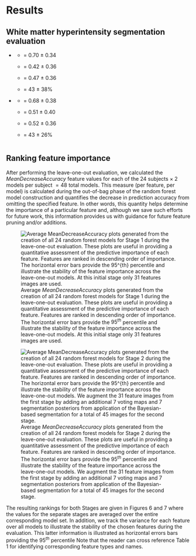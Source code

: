 
# Results


## White matter hyperintensity segmentation evaluation

\textcolor{blue}{In Figure 5 we provide the segmentation evaluations derived from the leave-one-out evaluation
of the previously described TBI data over the three lesion volume ranges.
These performance measures include sensitivity,
positive predictive value, $F_1$ score, and relative volume difference.  The three lesion
size ranges over which these measures are computed are meant to illustrate the variation
in performance with lesion size.}

\textcolor{blue}{Smaller lesions ($< 12$ voxels) are more difficult
to identify which is why the sensitivity for this range is more varied compared with the largest
set of lesions ($> 28$ voxels).   The first three measures are based on the identification of
entire lesions.  The relative volume difference provides a direct assessment of the accuracy of
the volumetric estimate when comparing the manually identified lesions versus the
automatically predicted lesions.}

\textcolor{blue}{
We averaged these measures over all lesions and all subjects which resulted in the
following values:}

* \textcolor{blue}{Stage 1}

    * \textcolor{blue}{sensitivity} = 0.70 $\pm$ 0.34

    * \textcolor{blue}{PPV} = 0.42 $\pm$ 0.36

    * \textcolor{blue}{$F_1$} = 0.47 $\pm$ 0.36

    * \textcolor{blue}{relative volume difference} = 43 $\pm$ 38\%

* \textcolor{blue}{Stage 2}

    * \textcolor{blue}{sensitivity} = 0.68 $\pm$ 0.38

    * \textcolor{blue}{PPV} = 0.51 $\pm$ 0.40

    * \textcolor{blue}{$F_1$} = 0.52 $\pm$ 0.36

    * \textcolor{blue}{relative volume difference} = 43 $\pm$ 26\%



<!--

In Figure 5 are the segmentation comparisons derived from manual segmentations of the same
data.  Despite the large variability characteristic with manual labelings in related fields
[@Grimaud:1996aa;@styner2008;@Garcia-Lorenzo:2013aa], such labelings are characteristic of
current clinical practices and the methodology proposed herein is readily adapted to refinements
in training data.

On the left of Figure 5 are the improvement in Dice values [@tustison2009],
over all white matter hyperintensities when comparing the segmentations between the two stages
where the sum is taken over all individually labeled manual, $T_r$, and automated, $S_r$, lesions and $\cap$
represents the intersection between the manual/automated lesion pair.  Performing
the second round of supervised learning improves these Dice values.  One can also note from the
right side of Figure 4 that the total lesion load volume illustrates a few subjects that are
severe outliers in terms of the number of false positives.  The second round helps to
correct this issue.

-->


![\textcolor{blue}{Evaluation measures for both Stages of the leave-one-out protocol of the described protocol in the Methods
section:  (a) sensitivity, (b) positive predictive value, (c) $F_1$ score, and (d) relative
volume difference.   These quantitative assessments are given for three quantile ranges
spanning the range of the manually-derived lesion volumes.    Overall improvement in all
three whole lesion-based measuers is seen as the
second Stage RF model is applied for all three quantile ranges.
The relative volume difference corresponding to the Stage 2 results tend to predict a
decreased predicted volume over the Stage 1 results.}](Figures/evaluationResults.png)


## Ranking feature importance

After performing the leave-one-out evaluation,
we calculated the _MeanDecreaseAccuracy_ feature values for each of the 24 subjects $\times$
2 models per subject $=48$ total models.  This measure (per feature, per model) is calculated
during the out-of-bag phase of the random forest model construction and quantifies the decrease
in prediction accuracy from omitting the specified feature.  In other words, this quantity
helps determine the importance of a particular feature and, although we save such
efforts for future work, this information provides us with guidance for future feature
pruning and/or additions.

![Average _MeanDecreaseAccuracy_ plots generated from the creation of all 24 random
forest models for Stage 1 during the leave-one-out evaluation.  These plots
are useful in providing a quantitative assessment of the predictive importance of each feature.
Features are ranked in descending order of importance.
The horizontal error bars provide the $95^{th}$ percentile
 and illustrate the
stability of the feature importance across the leave-one-out models.
At this initial stage only 31 features images are used.](Figures/averageLeaveOneOutStage1.png)



![Average _MeanDecreaseAccuracy_ plots generated from the creation of all 24 random
forest models for Stage 2 during the leave-one-out evaluation.  These plots
are useful in providing a quantitative assessment of the predictive importance of each feature.
Features are ranked in descending order of importance.
The horizontal error bars provide the $95^{th}$ percentile and illustrate the
stability of the feature importance across the leave-one-out models.
We augment the 31 feature images from the first stage by adding an additional
7 voting maps and 7 segmentation posteriors from application of the Bayesian-based
segmentation for a total of 45 images for the second stage.](Figures/averageLeaveOneOutStage2.png)

The resulting rankings for both Stages are given in Figures 6 and 7 where the values for the
separate stages are averaged over the entire corresponding model set.  In addition, we
track the variance for each feature over all models to illustrate the stability of
the chosen features during the evaluation.  This latter information is illustrated as
horizontal errors bars providing the $95^{th}$ percentile
Note that the reader can cross reference Table 1 for identifying corresponding feature types
and names.
